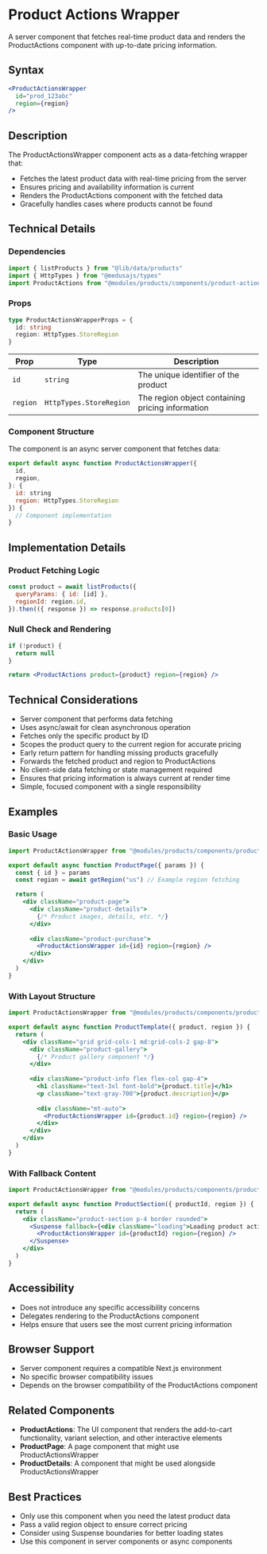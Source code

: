 # Product Actions Wrapper

A server component that fetches real-time product data and renders the ProductActions component with up-to-date pricing information.

## Syntax

```jsx copy
<ProductActionsWrapper
  id="prod_123abc"
  region={region}
/>
```

## Description

The ProductActionsWrapper component acts as a data-fetching wrapper that:
- Fetches the latest product data with real-time pricing from the server
- Ensures pricing and availability information is current
- Renders the ProductActions component with the fetched data
- Gracefully handles cases where products cannot be found

## Technical Details

### Dependencies

```javascript copy
import { listProducts } from "@lib/data/products"
import { HttpTypes } from "@medusajs/types"
import ProductActions from "@modules/products/components/product-actions"
```

### Props

```typescript copy
type ProductActionsWrapperProps = {
  id: string
  region: HttpTypes.StoreRegion
}
```

| Prop | Type | Description |
|------|------|-------------|
| `id` | `string` | The unique identifier of the product |
| `region` | `HttpTypes.StoreRegion` | The region object containing pricing information |

### Component Structure

The component is an async server component that fetches data:

```javascript copy
export default async function ProductActionsWrapper({
  id,
  region,
}: {
  id: string
  region: HttpTypes.StoreRegion
}) {
  // Component implementation
}
```

## Implementation Details

### Product Fetching Logic
```jsx copy
const product = await listProducts({
  queryParams: { id: [id] },
  regionId: region.id,
}).then(({ response }) => response.products[0])
```

### Null Check and Rendering
```jsx copy
if (!product) {
  return null
}

return <ProductActions product={product} region={region} />
```

## Technical Considerations

- Server component that performs data fetching
- Uses async/await for clean asynchronous operation
- Fetches only the specific product by ID
- Scopes the product query to the current region for accurate pricing
- Early return pattern for handling missing products gracefully
- Forwards the fetched product and region to ProductActions
- No client-side data fetching or state management required
- Ensures that pricing information is always current at render time
- Simple, focused component with a single responsibility

## Examples

### Basic Usage
```jsx copy
import ProductActionsWrapper from "@modules/products/components/product-actions-wrapper"

export default async function ProductPage({ params }) {
  const { id } = params
  const region = await getRegion("us") // Example region fetching

  return (
    <div className="product-page">
      <div className="product-details">
        {/* Product images, details, etc. */}
      </div>
      
      <div className="product-purchase">
        <ProductActionsWrapper id={id} region={region} />
      </div>
    </div>
  )
}
```

### With Layout Structure
```jsx copy
import ProductActionsWrapper from "@modules/products/components/product-actions-wrapper"

export default async function ProductTemplate({ product, region }) {
  return (
    <div className="grid grid-cols-1 md:grid-cols-2 gap-8">
      <div className="product-gallery">
        {/* Product gallery component */}
      </div>
      
      <div className="product-info flex flex-col gap-4">
        <h1 className="text-3xl font-bold">{product.title}</h1>
        <p className="text-gray-700">{product.description}</p>
        
        <div className="mt-auto">
          <ProductActionsWrapper id={product.id} region={region} />
        </div>
      </div>
    </div>
  )
}
```

### With Fallback Content
```jsx copy
import ProductActionsWrapper from "@modules/products/components/product-actions-wrapper"

export default async function ProductSection({ productId, region }) {
  return (
    <div className="product-section p-4 border rounded">
      <Suspense fallback={<div className="loading">Loading product actions...</div>}>
        <ProductActionsWrapper id={productId} region={region} />
      </Suspense>
    </div>
  )
}
```

## Accessibility

- Does not introduce any specific accessibility concerns
- Delegates rendering to the ProductActions component
- Helps ensure that users see the most current pricing information

## Browser Support

- Server component requires a compatible Next.js environment
- No specific browser compatibility issues
- Depends on the browser compatibility of the ProductActions component

## Related Components

- **ProductActions**: The UI component that renders the add-to-cart functionality, variant selection, and other interactive elements
- **ProductPage**: A page component that might use ProductActionsWrapper
- **ProductDetails**: A component that might be used alongside ProductActionsWrapper

## Best Practices

- Only use this component when you need the latest product data
- Pass a valid region object to ensure correct pricing
- Consider using Suspense boundaries for better loading states
- Use this component in server components or async components